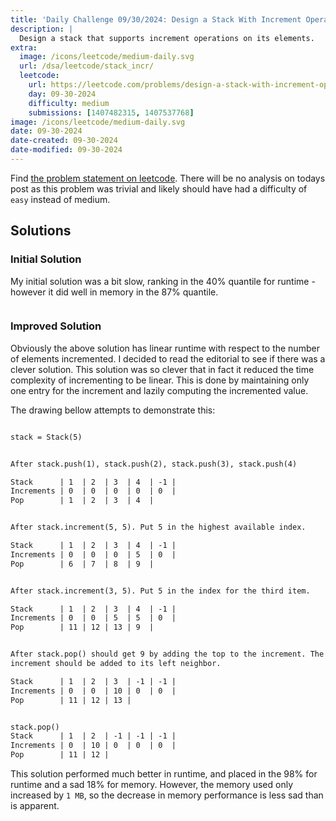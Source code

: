 ```yaml
---
title: 'Daily Challenge 09/30/2024: Design a Stack With Increment Operation.'
description: |
  Design a stack that supports increment operations on its elements.
extra:
  image: /icons/leetcode/medium-daily.svg
  url: /dsa/leetcode/stack_incr/
  leetcode:
    url: https://leetcode.com/problems/design-a-stack-with-increment-operation
    day: 09-30-2024
    difficulty: medium
    submissions: [1407482315, 1407537768]
image: /icons/leetcode/medium-daily.svg
date: 09-30-2024
date-created: 09-30-2024
date-modified: 09-30-2024
---
```



Find [the problem statement on leetcode](https://leetcode.com/problems/design-a-stack-with-increment-operation).
There will be no analysis on todays post as this problem was trivial and likely
should have had a difficulty of ``easy`` instead of medium.


## Solutions


### Initial Solution

My initial solution was a bit slow, ranking in the $40\%$ quantile for runtime 
- however it did well in memory in the $87\%$ quantile.


```.python

```


### Improved Solution

Obviously the above solution has linear runtime with respect to the number of 
elements incremented. I decided to read the editorial to see if there was a
clever solution. This solution was so clever that in fact it reduced the time
complexity of incrementing to be linear. This is done by maintaining only one
entry for the increment and lazily computing the incremented value.

The drawing bellow attempts to demonstrate this:

```default

stack = Stack(5)


After stack.push(1), stack.push(2), stack.push(3), stack.push(4)

Stack      | 1  | 2  | 3  | 4  | -1 |
Increments | 0  | 0  | 0  | 0  | 0  |
Pop        | 1  | 2  | 3  | 4  |


After stack.increment(5, 5). Put 5 in the highest available index.

Stack      | 1  | 2  | 3  | 4  | -1 |
Increments | 0  | 0  | 0  | 5  | 0  |
Pop        | 6  | 7  | 8  | 9  |


After stack.increment(3, 5). Put 5 in the index for the third item.

Stack      | 1  | 2  | 3  | 4  | -1 |
Increments | 0  | 0  | 5  | 5  | 0  |
Pop        | 11 | 12 | 13 | 9  |


After stack.pop() should get 9 by adding the top to the increment. The 
increment should be added to its left neighbor.

Stack      | 1  | 2  | 3  | -1 | -1 |
Increments | 0  | 0  | 10 | 0  | 0  |
Pop        | 11 | 12 | 13 |


stack.pop()
Stack      | 1  | 2  | -1 | -1 | -1 |
Increments | 0  | 10 | 0  | 0  | 0  |
Pop        | 11 | 12 |
```

This solution performed much better in runtime, and placed in the $98\%$ for 
runtime and a sad $18\%$ for memory. However, the memory used only increased by
``1 MB``, so the decrease in memory performance is less sad than is apparent.


```.python

```


